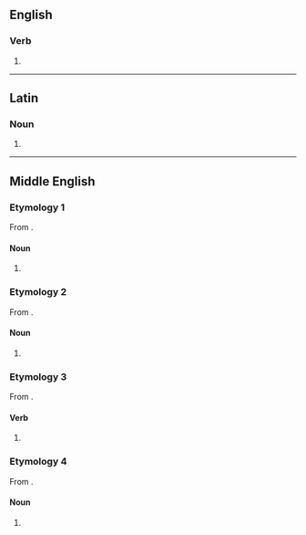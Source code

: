 ==English==

===Verb===
{{en-verb}}

# {{obsolete spelling of|en|gripe}}

----

==Latin==

===Noun===
{{la-noun-form|grype}}

# {{inflection of|la|gryps||abl|s}}

----

==Middle English==

===Etymology 1===
From {{inh|enm|ang|gripe}}.

====Noun====
{{head|enm|noun}}

# {{alt form|enm|gripe|t=grip|id=grip}}

===Etymology 2===
From {{bor|enm|fro|gripe}}.

====Noun====
{{head|enm|noun}}

# {{alt form|enm|gripe|t=griffin|id=griffin}}

===Etymology 3===
From {{inh|enm|ang|grīpan}}.

====Verb====
{{head|enm|verb}}

# {{alt form|enm|gripen}}

===Etymology 4===
From {{inh|enm|ang|grēp}}.

====Noun====
{{head|enm|noun}}

# {{alt form|enm|grippe}}